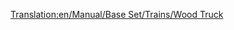 [[Translation:en/Manual/Base Set/Trains/Wood Truck]]
{{it/Manuale/Set base/Treni/Vagoni|Nome=Carro per legname
|Costo=2.120
|Vuoto=16
|Pieno=46
|Pieno2=51
|Pieno3=53
|Capacità1=30 tonnellate di legname
|Capacità2=35 tonnellate di legname
|Capacità3=37 tonnellate di legname
|Immagine1=[[File:it/Manuale/Set base/Treni/CarroLegnameTeArB.png]]
|Immagine3=[[File:it/Manuale/Set base/Treni/CarroLegnameTrB.png]]
|Immagine1m=[[File:it/Manuale/Set base/Treni/CarroLegnameTeArM.png]]
|Immagine3m=[[File:it/Manuale/Set base/Treni/CarroLegnameTrM.png]]
|ClimaB=8
|ClimaM=7
|Descrizione=Carro pianale adatto per il trasporto del legname. Il legname è il bene più prezioso che puoi trasportare nello [[it/Manuale/Clima#clima-subtropicale|scenario subtropicale]] se riesci a trovare un segheria ma soprattutto una foresta perchè sono rarissime.
}}